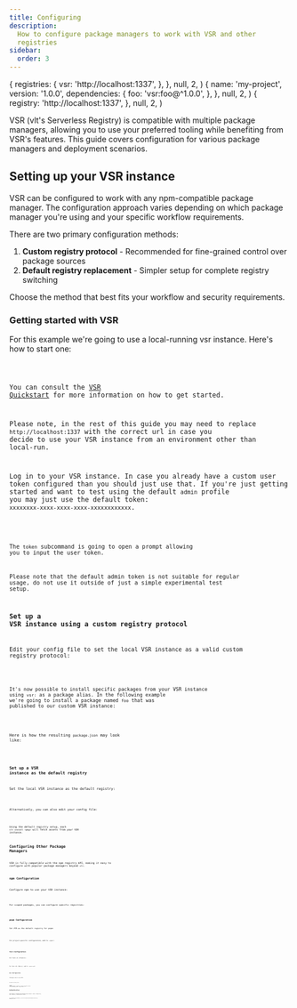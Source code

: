 ```yaml
---
title: Configuring
description:
  How to configure package managers to work with VSR and other
  registries
sidebar:
  order: 3
---
```



  {
    registries: {
      vsr: 'http://localhost:1337',
    },
  },
  null,
  2,
)
  {
    name: 'my-project',
    version: '1.0.0',
    dependencies: {
      foo: 'vsr:foo@^1.0.0',
    },
  },
  null,
  2,
)
  {
    registry: 'http://localhost:1337',
  },
  null,
  2,
)

VSR (vlt's Serverless Registry) is compatible with multiple package
managers, allowing you to use your preferred tooling while benefiting
from VSR's features. This guide covers configuration for various
package managers and deployment scenarios.

## Setting up your VSR instance

VSR can be configured to work with any npm-compatible package manager.
The configuration approach varies depending on which package manager
you're using and your specific workflow requirements.

There are two primary configuration methods:

1. **Custom registry protocol** - Recommended for fine-grained control
   over package sources
2. **Default registry replacement** - Simpler setup for complete
   registry switching

Choose the method that best fits your workflow and security
requirements.

### Getting started with VSR

For this example we're going to use a local-running vsr instance.
Here's how to start one:

<Code code="$ npx -y vltpkg/vsr" title="Terminal" lang="bash" />

You can consult the
[VSR Quickstart](https://github.com/vltpkg/vsr?tab=readme-ov-file#quick-starts)
for more information on how to get started.

Please note, in the rest of this guide you may need to replace
`http://localhost:1337` with the correct url in case you decide to use
your VSR instance from an environment other than local-run.

Log in to your VSR instance. In case you already have a custom user
token configured than you should just use that. If you're just getting
started and want to test using the default `admin` profile you may
just use the default token: `xxxxxxxx-xxxx-xxxx-xxxx-xxxxxxxxxxxx`.

<Code
  code="$ vlt token --registry=http://localhost:1337 add"
  title="Terminal"
  lang="bash"
/>

The `token` subcommand is going to open a prompt allowing you to input
the user token.

Please note that the default admin token is not suitable for regular
usage, do not use it outside of just a simple experimental test setup.

### Set up a VSR instance using a custom registry protocol

Edit your config file to set the local VSR instance as a valid custom
registry protocol:

<Code code={customProtocolJsonExample} title="vlt.json" lang="json" />

It's now possible to install specific packages from your VSR instance
using `vsr:` as a package alias. In the following example we're going
to install a package named `foo` that was published to our custom VSR
instance:

<Code
  code="$ vlt install foo@vsr:foo@latest"
  title="Terminal"
  lang="bash"
/>

Here is how the resulting `package.json` may look like:

<Code code={packageJsonExample} title="package.json" lang="json" />

### Set up a VSR instance as the default registry

Set the local VSR instance as the default registry:

<Code
  code="$ vlt config set registry=http://localhost:1337"
  title="Terminal"
  lang="bash"
/>

Alternatively, you can also edit your config file:

<Code
  code={defaultRegistryJsonExample}
  title="vlt.json"
  lang="json"
/>

Using the default registry setup, each `vlt install <pkg>` will fetch
assets from your VSR instance.

## Configuring Other Package Managers

VSR is fully compatible with the npm registry API, making it easy to
configure with popular package managers beyond `vlt`.

### npm Configuration

Configure npm to use your VSR instance:

<Code
  code="$ npm config set registry http://localhost:1337"
  title="Terminal"
  lang="bash"
/>

For scoped packages, you can configure specific registries:

<Code
  code="$ npm config set @yourscope:registry http://localhost:1337"
  title="Terminal"
  lang="bash"
/>

### pnpm Configuration

Set VSR as the default registry for pnpm:

<Code
  code="$ pnpm config set registry http://localhost:1337"
  title="Terminal"
  lang="bash"
/>

For project-specific configuration, add to `.npmrc`:

<Code
  code="registry=http://localhost:1337"
  title=".npmrc"
  lang="ini"
/>

### Yarn Configuration

For Yarn v1 (Classic):

<Code
  code="$ yarn config set registry http://localhost:1337"
  title="Terminal"
  lang="bash"
/>

For Yarn v2+ (Berry), add to `.yarnrc.yml`:

<Code
  code="npmRegistryServer: 'http://localhost:1337'"
  title=".yarnrc.yml"
  lang="yaml"
/>

### bun Configuration

Configure bun to use VSR:

<Code
  code="$ bun config set registry http://localhost:1337"
  title="Terminal"
  lang="bash"
/>

Or add to `bunfig.toml`:

<Code
  code={`[install]
registry = "http://localhost:1337"`}
  title="bunfig.toml"
  lang="toml"
/>

## Authentication

VSR supports standard npm authentication tokens. After configuring
your registry, authenticate using:

<Code
  code="$ npm login --registry=http://localhost:1337"
  title="Terminal"
  lang="bash"
/>

For automated environments, you can use token-based authentication by
adding to `.npmrc`:

<Code
  code="//localhost:1337/:_authToken=your-token-here"
  title=".npmrc"
  lang="ini"
/>
